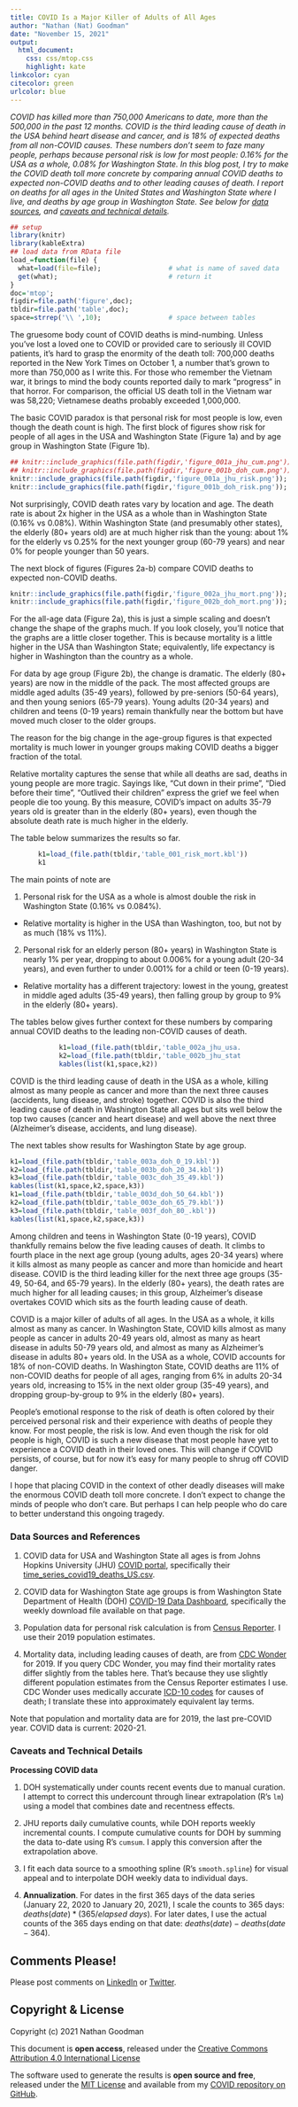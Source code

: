 ```yaml
---
title: COVID Is a Major Killer of Adults of All Ages
author: "Nathan (Nat) Goodman"
date: "November 15, 2021"
output:
  html_document:
    css: css/mtop.css
    highlight: kate
linkcolor: cyan
citecolor: green
urlcolor: blue
---
```


*COVID has killed more than 750,000 Americans to date, more than the 500,000 in the past 12 months. COVID is the third leading cause of death in the USA behind heart disease and cancer, and is 18% of expected deaths from all non-COVID causes. These numbers don’t seem to faze many people, perhaps because personal risk is low for most people: 0.16% for the USA as a whole, 0.08% for Washington State. In this blog post, I try to make the COVID death toll more concrete by comparing annual COVID deaths to expected non-COVID deaths and to other leading causes of death. I report on deaths for all ages in the United States and Washington State where I live, and deaths by age group in Washington State. See below for [data sources](#sources), and [caveats and technical details](#techdetails).*

```r
## setup
library(knitr)
library(kableExtra)
## load data from RData file
load_=function(file) {
  what=load(file=file);                 # what is name of saved data
  get(what);                            # return it
}
doc='mtop';
figdir=file.path('figure',doc);
tbldir=file.path('table',doc);
space=strrep('\\ ',10);                 # space between tables
```

The gruesome body count of COVID deaths is mind-numbing. Unless you've lost a loved one to COVID or provided care to seriously ill COVID patients, it's hard to grasp the enormity of the death toll: 700,000 deaths reported in the New York Times on October 1, a number that's grown to more than 750,000 as I write this. For those who remember the Vietnam war, it brings to mind the body counts reported daily to mark "progress" in that horror. For comparison, the official US death toll in the Vietnam war was 58,220; Vietnamese deaths probably exceeded 1,000,000.

The basic COVID paradox is that personal risk for most people is low, even though the death count is high. The first block of figures show risk for people of all ages in the USA and Washington State (Figure 1a) and by age group in Washington State (Figure 1b).

```r
## knitr::include_graphics(file.path(figdir,'figure_001a_jhu_cum.png'));
## knitr::include_graphics(file.path(figdir,'figure_001b_doh_cum.png'));
knitr::include_graphics(file.path(figdir,'figure_001a_jhu_risk.png'));
knitr::include_graphics(file.path(figdir,'figure_001b_doh_risk.png'));
```

Not surprisingly, COVID death rates vary by location and age. The death rate is about 2x higher in the USA as a whole than in Washington State (0.16% vs 0.08%). Within Washington State (and presumably other states), the elderly (80+ years old) are at much higher risk than the young: about 1% for the elderly vs 0.25% for the next younger group (60-79 years) and near 0% for people younger than 50 years.

The next block of figures (Figures 2a-b) compare COVID deaths to expected non-COVID deaths.

```r
knitr::include_graphics(file.path(figdir,'figure_002a_jhu_mort.png'));
knitr::include_graphics(file.path(figdir,'figure_002b_doh_mort.png'));
```

For the all-age data (Figure 2a), this is just a simple scaling and doesn't change the shape of the graphs much. If you look closely, you'll notice that the graphs are a little closer together. This is because mortality is a little higher in the USA than Washington State; equivalently, life expectancy is higher in Washington than the country as a whole.

For data by age group (Figure 2b), the change is dramatic. The elderly (80+ years) are now in the middle of the pack. The most affected groups are middle aged adults (35-49 years), followed by pre-seniors (50-64 years), and then young seniors (65-79 years). Young adults (20-34 years) and children and teens (0-19 years) remain thankfully near the bottom but have moved much closer to the older groups.

The reason for the big change in the age-group figures is that expected mortality is much lower in younger groups making COVID deaths a bigger fraction of the total. 

Relative mortality captures the sense that while all deaths are sad, deaths in young people are more tragic. Sayings like, "Cut down in their prime", "Died before their time", "Outlived their children" express the grief we feel when people die too young. By this measure, COVID's impact on adults 35-79 years old is greater than in the elderly (80+ years), even though the absolute death rate is much higher in the elderly.

The table below summarizes the results so far.

<!-- <center><div style="width: 40%"> -->
<!-- <div style="width: 45%; margin-left: auto; margin-right: auto;"> -->
<div style="width: 80%; margin-left: auto; margin-right: auto;">
```r
k1=load_(file.path(tbldir,'table_001_risk_mort.kbl'))
k1
```
</div>
<!-- </center></div> -->

The main points of note are

1. Personal risk for the USA as a whole is almost double the risk in Washington State (0.16% vs 0.084%). 
- Relative mortality is higher in the USA than Washington, too, but not by as much (18% vs 11%).
2. Personal risk for an elderly person (80+ years) in Washington State is nearly 1% per year, dropping to about 0.006% for a young adult (20-34 years), and even further to under 0.001% for a child or teen (0-19 years). 
- Relative mortality has a different trajectory: lowest in the young, greatest in middle aged adults (35-49 years), then falling group by group to 9% in the elderly (80+ years).

The tables below gives further context for these numbers by comparing annual COVID deaths to the leading non-COVID causes of death.

<div style="width: 65%; margin-left: auto; margin-right: auto;">
```r
k1=load_(file.path(tbldir,'table_002a_jhu_usa.kbl'))
k2=load_(file.path(tbldir,'table_002b_jhu_state.kbl'))
kables(list(k1,space,k2))
```
</div>

COVID is the third leading cause of death in the USA as a whole, killing almost as many people as cancer and more than the next three causes (accidents, lung disease, and stroke) together. COVID is also the third leading cause of death in Washington State all ages but sits well below the top two causes (cancer and heart disease) and well above the next three (Alzheimer's disease, accidents, and lung disease).

The next tables show results for Washington State by age group.

<!--- <div style="width: 90%; margin-left: auto; margin-right: auto;"> --->
```r
k1=load_(file.path(tbldir,'table_003a_doh_0_19.kbl'))
k2=load_(file.path(tbldir,'table_003b_doh_20_34.kbl'))
k3=load_(file.path(tbldir,'table_003c_doh_35_49.kbl'))
kables(list(k1,space,k2,space,k3))
k1=load_(file.path(tbldir,'table_003d_doh_50_64.kbl'))
k2=load_(file.path(tbldir,'table_003e_doh_65_79.kbl'))
k3=load_(file.path(tbldir,'table_003f_doh_80_.kbl'))
kables(list(k1,space,k2,space,k3))
```
<!--- </div> --->

Among children and teens in Washington State (0-19 years), COVID thankfully remains below the five leading causes of death. It climbs to fourth place in the next age group (young adults, ages 20-34 years) where it kills almost as many people as cancer and more than homicide and heart disease. COVID is the third leading killer for the next three age groups (35-49, 50-64, and 65-79 years). In the elderly (80+ years), the death rates are much higher for all leading causes; in this group, Alzheimer's disease overtakes COVID which sits as the fourth leading cause of death.

COVID is a major killer of adults of all ages. In the USA as a whole, it kills almost as many as cancer. In Washington State, COVID kills almost as many people as cancer in adults 20-49 years old, almost as many as heart disease in adults 50-79 years old, and almost as many as Alzheimer's disease in adults 80+ years old. In the USA as a whole, COVID accounts for 18% of  non-COVID deaths. In Washington State, COVID deaths are 11% of non-COVID deaths for people of all ages, ranging from 6% in adults 20-34 years old, increasing to 15% in the next older group (35-49 years), and dropping group-by-group to 9% in the elderly (80+ years).

People's emotional response to the risk of death is often colored by their perceived personal risk and their experience with 
deaths of people they know. For most people, the risk is low. And even though the risk for old people is high, COVID is such a new disease that most people have yet to experience a COVID death in their loved ones. This will change if COVID persists, of course, but for now it's easy for many people to shrug off COVID danger.

I hope that placing COVID in the context of other deadly diseases will make the enormous COVID death toll more concrete. I don't expect to change the minds of people who don't care. But perhaps I can help people who do care to better understand this ongoing tragedy. 

### Data Sources and References {#sources}

1. COVID data for USA and Washington State all ages is from Johns Hopkins University (JHU) [COVID portal](https://github.com/CSSEGISandData/COVID-19/), specifically their [time_series_covid19_deaths_US.csv](https://raw.githubusercontent.com/CSSEGISandData/COVID-19/master/csse_covid_19_data/csse_covid_19_time_series/time_series_covid19_deaths_US.csv).

2. COVID data for Washington State age groups is from Washington State Department of Health (DOH) [COVID-19 Data Dashboard](https://www.doh.wa.gov/Emergencies/COVID19/DataDashboard), specifically the weekly download file available on that page.

3. Population data for personal risk calculation is from [Census Reporter](https://censusreporter.org). I use their 2019 population estimates.

4. Mortality data, including leading causes of death, are from [CDC Wonder](https://wonder.cdc.gov/ucd-icd10-expanded.html) for 2019. If you query CDC Wonder, you may find their mortality rates differ slightly from the tables here. That's because they use slightly different population estimates from the Census Reporter estimates I use. CDC Wonder uses medically accurate [ICD-10 codes](https://www.icd10data.com/ICD10CM/Codes) for causes of death; I translate these into approximately equivalent lay terms.

Note that population and mortality data are for 2019, the last pre-COVID year. COVID data is current: 2020-21. 

### Caveats and Technical Details {#techdetails}

**Processing COVID data** 

1. DOH systematically under counts recent events due to manual curation. I attempt to correct this undercount through linear extrapolation (R’s `lm`) using a model that combines date and recentness effects.

2. JHU reports daily cumulative counts, while DOH reports weekly incremental counts. I compute cumulative counts for DOH by summing the data to-date using R's `cumsum`. I apply this conversion after the extrapolation above.

3. I fit each data source to a smoothing spline (R’s `smooth.spline`) for visual appeal and to interpolate DOH weekly data to individual days.

4. **Annualization**. For dates in the first 365 days of the data series (January 22, 2020 to January 20, 2021), I scale the counts to 365 days: $deaths(date)*(365/elapsed\ days)$. For later dates, I use the actual counts of the 365 days ending on that date: $deaths(date)-deaths(date-364)$.

## Comments Please!

Please post comments on [LinkedIn](www.linkedin.com/in/gnatgoodman) or [Twitter](https://twitter.com/gnatgoodman).

## Copyright & License

Copyright (c) 2021 Nathan Goodman

This document is **open access**, released under the [Creative Commons Attribution 4.0 International License](https://creativecommons.org/licenses/by/4.0)

The software used to generate the results is **open source and free**, released under the [MIT License](https://opensource.org/licenses/MIT) and available from my [COVID repository on GitHub](https://github.com/natgoodman/covid).
